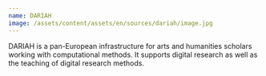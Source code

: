 ```yaml
---
name: DARIAH
image: /assets/content/assets/en/sources/dariah/image.jpg
---
```

DARIAH is a pan-European infrastructure for arts and humanities scholars working with computational methods. It supports digital research as well as the teaching of digital research methods.